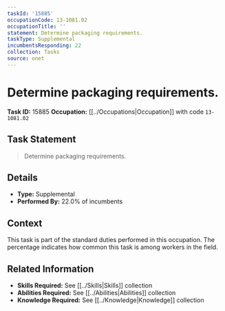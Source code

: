```yaml
---
taskId: '15885'
occupationCode: 13-1081.02
occupationTitle: ''
statement: Determine packaging requirements.
taskType: Supplemental
incumbentsResponding: 22
collection: Tasks
source: onet
---
```

# Determine packaging requirements.

**Task ID:** 15885
**Occupation:** [[../Occupations|Occupation]] with code `13-1081.02`

## Task Statement

> Determine packaging requirements.

## Details

- **Type:** Supplemental
- **Performed By:** 22.0% of incumbents

## Context

This task is part of the standard duties performed in this occupation. The percentage indicates how common this task is among workers in the field.

## Related Information

- **Skills Required:** See [[../Skills|Skills]] collection
- **Abilities Required:** See [[../Abilities|Abilities]] collection
- **Knowledge Required:** See [[../Knowledge|Knowledge]] collection
